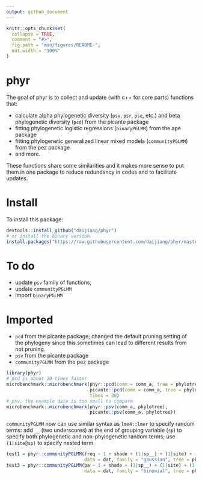 ```yaml
---
output: github_document
---
```


<!-- README.md is generated from README.Rmd. Please edit that file -->

```r
knitr::opts_chunk$set(
  collapse = TRUE,
  comment = "#>",
  fig.path = "man/figures/README-",
  out.width = "100%"
)
```

# phyr

The goal of phyr is to collect and update (with c++ for core parts) functions that:

- calculate alpha phylogenetic diversity (`psv`, `psr`, `pse`, etc.) and beta phylogenetic diversity (`pcd`) from the picante package
- fitting phylogenetic logistic regressions (`binaryPGLMM`) from the ape package
- fitting phylogenetic generalized linear mixed models (`communityPGLMM`) from the pez package
- and more.

These functions share some similarities and it makes more sense to put them in one package to reduce redundancy in codes and to facilitate updates.

# Install

To install this package:

```r
devtools::install_github("daijiang/phyr")
# or install the binary version
install.packages("https://raw.githubusercontent.com/daijiang/phyr/master/phyr_0.1.0.tgz", repos = NULL)
```


# To do

- update `psv` family of functions, 
- update `communityPGLMM`
- Import `binaryPGLMM`

# Imported

- `pcd` from the picante package; changed the default pruning setting of the phylogeny since this sometimes can lead to different results from not pruning.
- `psv` from the picante package
- `communityPGLMM` from the pez package

```r
library(phyr)
# pcd is about 20 times faster
microbenchmark::microbenchmark(phyr::pcd(comm = comm_a, tree = phylotree, reps = 1000, verbose = F),
                               picante::pcd(comm = comm_a, tree = phylotree, reps = 1000),
                               times = 30)
# psv, the example data is too small to compare
microbenchmark::microbenchmark(phyr::psv(comm_a, phylotree),
                               picante::psv(comm_a, phylotree))
```

`communityPGLMM` now can use similar syntax as `lme4::lmer` to specify random terms: add `__` (two underscores) at the end of grouping variable (`sp`) to specify both phylogenetic and non-phylogenetic random terms; use `(1|site@sp)` to specify nested term.

```r
test1 = phyr::communityPGLMM(freq ~ 1 + shade + (1|sp__) + (1|site) + (1|site@sp), 
                             data = dat, family = "gaussian", tree = phylotree, REML = F)
test3 = phyr::communityPGLMM(pa ~ 1 + shade + (1|sp__) + (1|site) + (1|site@sp), 
                             data = dat, family = "binomial", tree = phylotree, REML = F)
```

